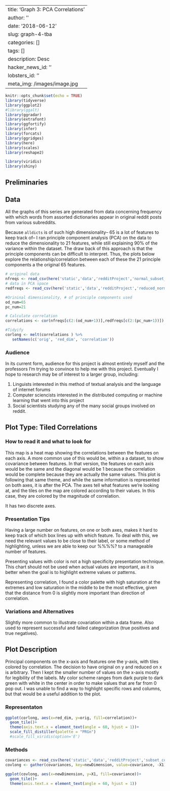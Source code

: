 
---
title: 'Graph 3: PCA Correlations '
author: ''
date: '2018-06-12'
slug: graph-4-tba
categories: []
tags: []
description: Desc
hacker_news_id: ''
lobsters_id: ''
meta_img: /images/image.jpg
---


```r
knitr::opts_chunk$set(echo = TRUE)
library(tidyverse) 
library(ggplot2)
#library(ggalt)
library(ggradar)
library(extrafont)
library(ggfortify)
library(infer)
library(forcats)
library(ggridges)
library(here)
library(scales)
library(reshape2)

library(viridis)
library(shiny)
```



## Preliminaries
## Data

All the graphs of this series are generated from data concerning frequency with which words from assorted dictionaries appear in original reddit posts from various subreddits. 

Because `alldicts` is of such high dimensionality-- 65 is a lot of features to keep track of-- I ran principle component analysis (PCA) on the data to reduce the dimensionality to 21 features, while still explaining 90% of the variance within the dataset. The draw back of this approach is that the principle components can be difficult to interpret. Thus, the plots below explore the relationship/correlation between each of these the 21 principle components a the original 65 features. 

```r
# original data
nfreqs <- read_csv(here('static','data','redditProject','normal_subset_freqs.csv'))
# data in PCA space
redfreqs <- read_csv(here('static','data','redditProject','reduced_normal_subset_freqs'))

#Orininal dimensionality, # of principle components used
od_num=65
pc_num=21

# Calculate correlation
correlations <- cor(nfreqs[c(2:(od_num+1))],redfreqs[c(2:(pc_num+1))])

#Tidyify
corlong <- melt(correlations ) %>% 
   setNames(c('orig', 'red_dim', 'correlation'))

```


### Audience

In its current form, audience for this project is almost entirely myself and the professors I'm trying to convince to help me with this project. Eventually I hope to research may be of interest to a larger group, including: 

1. Linguists interested in this method of textual analysis and the language of internet forums
1. Computer sciencists interested in the distributed computing or machine learning that went into this project
1. Social scientists studying any of the many social groups involved on reddit. 

## Plot Type: Tiled Correlations

### How to read it and what to look for 
This map is a heat map showing the correlations between the features on each axis. A more common use of this would be, within a a dataset, to show covariance between features. In that version, the features on each axis would be the same and the diagonal would be 1 because the correlation would be complete because they are actually the same values. This plot is following that same theme, and while the same information is represented on both axes, it is after the PCA. The axes tell what features we’re looking at, and the tiles on the map are colored according to their values. In this case, they are colored by the magnitude of correlation.

It has two discrete axes. 

### Presentation Tips
Having a large number on features, on one or both axes, makes it hard to keep track of which box lines up with which feature. To deal with this, we need the relevant values to be close to their label, or some method of highlighting, unless we are able to keep our %%%%? to a manageable number of features.

Presenting values with color is not a high specificity presentation technique. This chart should not be used when actual values are important, as it is better when the goal is to highlight extreme values or patterns.

Representing correlation, I found a color palette with high saturation at the extremes and low saturation in the middle to be the most effective, given that the distance from 0 is slightly more important than direction of correlation. 

### Variations and Alternatives
Slightly more common to illustrate covariation within a data frame. Also used to represent successful and failed categorization (true positives and true negatives). 

## Plot Description
Principal components on the x-axis and features one the y-axis, with tiles colored by correlation. The decision to have original on y and reduced on x is arbitrary. Then I kept the smaller number of values on the x-axis mostly for legibility of the labels. My color scheme ranges from dark purple to dark green with white in the center in order to make values that are far from 0 pop out. I was unable to find a way to highlight specific rows and columns, but that would be a useful addition to the plot. 

### Representaton 
```r
ggplot(corlong, aes(x=red_dim, y=orig, fill=correlation))+
  geom_tile()+ 
  theme(axis.text.x = element_text(angle = 60, hjust = 1))+
  scale_fill_distiller(palette = "PRGn")
  #scale_fill_viridis(option='E')

```


### Methods

```r
covariances <- read_csv(here('static','data','redditProject','subset_covariance.csv'))
covlong <- gather(covariances, key=newDimension, value=covariance, -X1)

ggplot(covlong, aes(x=newDimension, y=X1, fill=covariance))+
  geom_tile()+
  theme(axis.text.x = element_text(angle = 60, hjust = 1))
```

